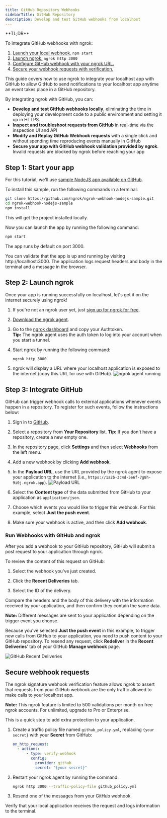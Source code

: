 ```yaml
---
title: GitHub Repository Webhooks
sidebarTitle: GitHub Repository
description: Develop and test GitHub webhooks from localhost
---
```


<Tip>
**TL;DR**



To integrate GitHub webhooks with ngrok:

1. [Launch your local webhook.](#start-your-app) `npm start`
1. [Launch ngrok.](#start-ngrok) `ngrok http 3000`
1. [Configure GitHub webhook with your ngrok URL.](#setup-webhook)
1. [Secure your webhook requests with verification.](#security)
</Tip>

This guide covers how to use ngrok to integrate your localhost app with GitHub to allow GitHub to send notifications to your localhost app anytime an event takes place in a GitHub repository.

By integrating ngrok with GitHub, you can:

- **Develop and test GitHub webhooks locally**, eliminating the time in deploying your development code to a public environment and setting it up in HTTPS.
- **Inspect and troubleshoot requests from GitHub** in real-time via the inspection UI and API
- **Modify and Replay GitHub Webhook requests** with a single click and without spending time reproducing events manually in GitHub
- **Secure your app with GitHub webhook validation provided by ngrok**. Invalid requests are blocked by ngrok before reaching your app

## **Step 1**: Start your app 

For this tutorial, we'll use [sample NodeJS app available on GitHub](https://github.com/ngrok/ngrok-webhook-nodejs-sample).

To install this sample, run the following commands in a terminal:

```bash
git clone https://github.com/ngrok/ngrok-webhook-nodejs-sample.git
cd ngrok-webhook-nodejs-sample
npm install
```

This will get the project installed locally.

Now you can launch the app by running the following command:

```bash
npm start
```

The app runs by default on port 3000.

You can validate that the app is up and running by visiting http://localhost:3000. The application logs request headers and body in the terminal and a message in the browser.

## **Step 2**: Launch ngrok 

Once your app is running successfully on localhost, let's get it on the internet securely using ngrok!

1. If you're not an ngrok user yet, just [sign up for ngrok for free](https://ngrok.com/signup).

1. [Download the ngrok agent](https://download.ngrok.com).

1. Go to the [ngrok dashboard](https://dashboard.ngrok.com) and copy your Authtoken. <br />
   **Tip:** The ngrok agent uses the auth token to log into your account when you start a tunnel.
1. Start ngrok by running the following command:

   ```bash
   ngrok http 3000
   ```

1. ngrok will display a URL where your localhost application is exposed to the internet (copy this URL for use with GitHub).
   ![ngrok agent running](../img/twilio/img/launch_ngrok_tunnel.png)

## **Step 3**: Integrate GitHub 

GitHub can trigger webhook calls to external applications whenever events happen in a repository. To register for such events, follow the instructions below:

1. Sign in to [GitHub](https://github.com).

1. Select a repository from **Your Repository** list.
   **Tip:** If you don't have a repository, create a new empty one.

1. In the repository page, click **Settings** and then select **Webhooks** from the left menu.

1. Add a new webhook by clicking **Add webhook**.

1. In the **Payload URL**, use the URL provided by the ngrok agent to expose your application to the internet (i.e., `https://1a2b-3c4d-5e6f-7g8h-9i0j.ngrok.app`).
   ![Payload URL](../img/github/img/ngrok_url_configuration_github.png)

1. Select the **Content type** of the data submitted from GitHub to your application as `application/json`.

1. Choose which events you would like to trigger this webhook. For this example, select **Just the push event**.

1. Make sure your webhook is active, and then click **Add webhook**.

### Run Webhooks with GitHub and ngrok

After you add a webhook to your GitHub repository, GitHub will submit a post request to your application through ngrok.

To review the content of this request on GitHub:

1. Select the webhook you've just created.

1. Click the **Recent Deliveries** tab.

1. Select the ID of the delivery.

Compare the headers and the body of this delivery with the information received by your application, and then confirm they contain the same data.

**Note:** Different messages are sent to your application depending on the trigger event you choose.

Because you've selected **Just the push event** in this example, to trigger new calls from GitHub to your application, you need to push content to your GitHub repository.
To resend any request, click **Redeliver** in the **Recent Deliveries**' tab of your GitHub **Manage webhook** page.

![GitHub Recent Deliveries](../img/github/img/review_github_recent_deliveries.png)

<InspectingRequests />

<ReplayingRequests />

## Secure webhook requests 

The ngrok signature webhook verification feature allows ngrok to assert that requests from your GitHub webhook are the only traffic allowed to make calls to your localhost app.

**Note:** This ngrok feature is limited to 500 validations per month on free ngrok accounts. For unlimited, upgrade to Pro or Enterprise.

This is a quick step to add extra protection to your application.

1. Create a traffic policy file named `github_policy.yml`, replacing `{your secret}` with your **Secret** from GitHub:

   ```yaml
   on_http_request:
     - actions:
         - type: verify-webhook
           config:
             provider: github
             secret: "{your secret}"
   ```

1. Restart your ngrok agent by running the command:

   ```bash
   ngrok http 3000 --traffic-policy-file github_policy.yml
   ```

1. Resend one of the messages from your GitHub webhook.

Verify that your local application receives the request and logs information to the terminal.
